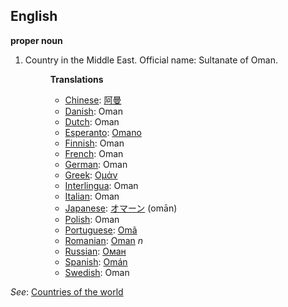 ==English==

'''proper noun'''

# Country in the Middle East. Official name: Sultanate of Oman.
#:'''Translations'''
#:*[[Chinese]]: [[阿曼]]
#:*[[Danish]]: Oman
#:*[[Dutch]]: Oman
#:*[[Esperanto]]: [[Omano]]
#:*[[Finnish]]: Oman
#:*[[French]]: Oman
#:*[[German]]: Oman
#:*[[Greek]]: [[Ομάν]]
#:*[[Interlingua]]: Oman
#:*[[Italian]]: Oman
#:*[[Japanese]]: [[オマーン]] (omān)
#:*[[Polish]]: Oman
#:*[[Portuguese]]: [[Omã]]
#:*[[Romanian]]: [[Oman]] ''n''
#:*[[Russian]]: [[Оман]]
#:*[[Spanish]]: [[Omán]]
#:*[[Swedish]]: Oman

''See'': [[Countries of the world]]